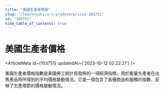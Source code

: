 ```yaml
---
title: "美國生產者價格"
slug: "/learn/wiki/u-s-producerprices-103751"
id: "103751"
hide_table_of_contents: true
---
```



# 美國生產者價格

<ArticleMeta id={103751} updatedAt={'2023-10-12 02:22:21'} />
<div className='border-solid border-b border-t-0 my-4 border-[var(--ifm-color-gray-300)]' />

美國生產者價格指數是美國勞工統計局發佈的一項經濟指標，用於衡量生產者在出售產品時所得到的平均價格變動情況。它是一個包含了各種商品和服務的指數，反映了生產環節的價格變動情況。

